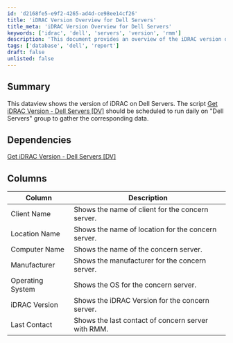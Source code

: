 ```yaml
---
id: 'd2168fe5-e9f2-4265-ad4d-ce98ee14cf26'
title: 'iDRAC Version Overview for Dell Servers'
title_meta: 'iDRAC Version Overview for Dell Servers'
keywords: ['idrac', 'dell', 'servers', 'version', 'rmm']
description: 'This document provides an overview of the iDRAC version on Dell servers. It includes instructions for scheduling the data view script to run daily on the Dell Servers group to collect relevant data, along with details on the columns displayed in the dataview.'
tags: ['database', 'dell', 'report']
draft: false
unlisted: false
---
```

## Summary

This dataview shows the version of iDRAC on Dell Servers. The script [Get iDRAC Version - Dell Servers [DV]](https://proval.itglue.com/DOC-5078775-7854396) should be scheduled to run daily on "Dell Servers" group to gather the corresponding data.

## Dependencies

[Get iDRAC Version - Dell Servers [DV]](https://proval.itglue.com/DOC-5078775-7854396)

## Columns

| Column            | Description                                                 |
|-------------------|-------------------------------------------------------------|
| Client Name       | Shows the name of client for the concern server.           |
| Location Name     | Shows the name of location for the concern server.         |
| Computer Name     | Shows the name of the concern server.                       |
| Manufacturer      | Shows the manufacturer for the concern server.             |
| Operating System   | Shows the OS for the concern server.                       |
| iDRAC Version     | Shows the iDRAC Version for the concern server.            |
| Last Contact      | Shows the last contact of concern server with RMM.         |













